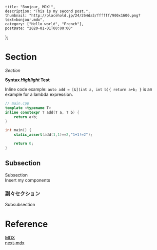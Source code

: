 
    title: "Bonjour, MDX!",
    description: "This is my second post.",
    thumbnail: "http://placehold.jp/24/264da3/ffffff/900x1600.png?text=bonjour.mdx",
    category: ["Hello world", "French"],
    postDate: "2020-01-01T00:00:00"
};

<Container maxWidth="md">

# Section

_Section_

**Syntax _Highlight_ Test**

Inline code example: `auto add = [&](int a, int b){ return a+b; }` is an example for a lambda expression.

```cpp
// main.cpp
template <typename T>
inline constexpr T add(T a, T b) {
    return a+b;
}

int main() {
    static_assert(add(1,1)==2,"1+1!=2");

    return 0;
}
```

## Subsection

Subsection  
Insert my components

### 副々セクション

Subsubsection

# Reference

[MDX](https://mdxjs.com/)  
[next-mdx](https://github.com/zeit/next.js/tree/canary/packages/next-mdx)

</Container>